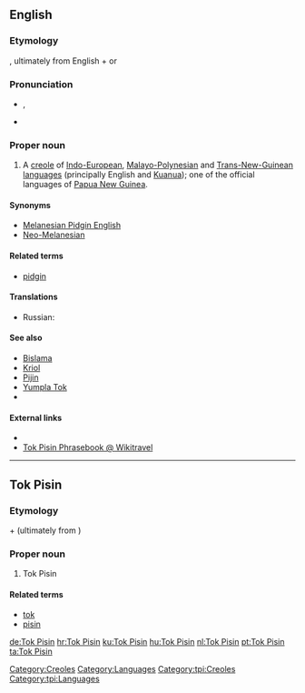 ==English==
{{wikipedia}}

===Etymology===
{{etyl|tpi}}, ultimately from English {{term|talk|lang=en}} + {{term|pidgin|lang=en}} or {{term|business|lang=en}}

===Pronunciation===
* {{IPA|/tɔk pɪzɪn/}},
* {{SAMPA|/tOk pIzIn/}}

===Proper noun===
{{en-proper noun}}

# A [[creole]] of [[Indo-European]], [[Malayo-Polynesian]] and [[Trans-New-Guinean]] [[language]]s (principally English and [[Kuanua]]); one of the official languages of [[Papua New Guinea]].

====Synonyms====
* [[Melanesian Pidgin English]]
* [[Neo-Melanesian]]

====Related terms====
* [[pidgin]]

====Translations====
{{trans-top|language}}
* Russian: {{t|ru|ток-писин|m|tr=}}
{{trans-mid}}
{{trans-bottom}}

====See also====
* [[Bislama]]
* [[Kriol]]
* [[Pijin]]
* [[Yumpla Tok]]
*{{langcat}}

====External links====
* {{ethnologue|code=tpi}}
* [http://wikitravel.org/en/Tok_Pisin_phrasebook Tok Pisin Phrasebook @ Wikitravel]

[[Category:Creoles]]
[[Category:Languages]]

----

==Tok Pisin==

===Etymology===
{{etyl|en|tpi}} {{term|talk|lang=en}} + {{term|pidgin|lang=en}} (ultimately from {{term|business|lang=en}})

===Proper noun===
{{infl|tpi|proper noun}}

# Tok Pisin

====Related terms====
* [[tok]]
* [[pisin]]

[[Category:tpi:Creoles]]
[[Category:tpi:Languages]]

[[de:Tok Pisin]]
[[hr:Tok Pisin]]
[[ku:Tok Pisin]]
[[hu:Tok Pisin]]
[[nl:Tok Pisin]]
[[pt:Tok Pisin]]
[[ta:Tok Pisin]]